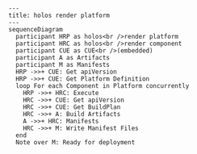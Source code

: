 ```mermaid
---
title: holos render platform
---
sequenceDiagram
  participant HRP as holos<br />render platform
  participant HRC as holos<br />render component
  participant CUE as CUE<br />(embedded)
  participant A as Artifacts
  participant M as Manifests
  HRP ->>+ CUE: Get apiVersion
  HRP ->>+ CUE: Get Platform Definition
  loop For each Component in Platform concurrently
    HRP ->>+ HRC: Execute
    HRC ->>+ CUE: Get apiVersion
    HRC ->>+ CUE: Get BuildPlan
    HRC ->>+ A: Build Artifacts
    A ->>+ HRC: Manifests
    HRC ->>+ M: Write Manifest Files
  end
  Note over M: Ready for deployment
```

